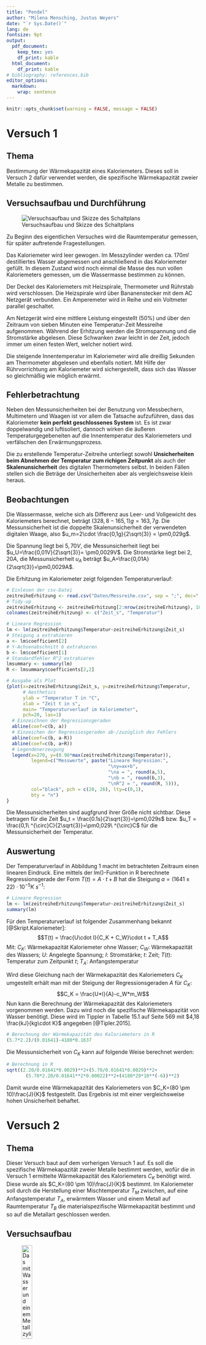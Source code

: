 ```yaml
---
title: "Pendel"
author: "Milena Mensching, Justus Weyers"
date: "`r Sys.Date()`"
lang: de
fontsize: 9pt
output:
  pdf_document: 
    keep_tex: yes
    df_print: kable
  html_document:
    df_print: kable
# bibliography: references.bib
editor_options: 
  markdown: 
    wrap: sentence
---
```


```r
knitr::opts_chunk$set(warning = FALSE, message = FALSE) 
```

# Versuch 1

## Thema

Bestimmung der Wärmekapazität eines Kaloriemeters.
Dieses soll in Versuch 2 dafür verwendet werden, die spezifische Wärmekapazität zweier Metalle zu bestimmen.

## Versuchsaufbau und Durchführung

![Versuchsaufbau und Skizze des Schaltplans](%22Bilder/Versuchsaufbau.png%22)

Zu Beginn des eigentlichen Versuches wird die Raumtemperatur gemessen, für später auftretende Fragestellungen.

Das Kaloriemeter wird leer gewogen.
Im Messzylinder werden ca. $170ml$ destilliertes Wasser abgemessen und anschließend in das Kaloriemeter gefüllt.
In diesem Zustand wird noch einmal die Masse des nun vollen Kaloriemeters gemessen, um die Wassermasse bestimmen zu können.

Der Deckel des Kaloriemeters mit Heizspirale, Thermometer und Rührstab wird verschlossen.
Die Heizspirale wird über Bananenstecker mit dem AC Netzgerät verbunden.
Ein Amperemeter wird in Reihe und ein Voltmeter parallel geschaltet.

Am Netzgerät wird eine mittlere Leistung eingestellt (50%) und über den Zeitraum von sieben Minuten eine Temperatur-Zeit Messreihe aufgenommen.
Während der Erhitzung werden die Stromspannung und die Stromstärke abgelesen.
Diese Schwanken zwar leicht in der Zeit, jedoch immer um einen festen Wert, welcher notiert wird.

Die steigende Innentemperatur im Kaloriemeter wird alle dreißig Sekunden am Thermometer abgelesen und ebenfalls notiert.
Mit Hilfe der Rührvorrichtung am Kaloriemeter wird sichergestellt, dass sich das Wasser so gleichmäßig wie möglich erwärmt.

## Fehlerbetrachtung
Neben den Messunsicherheiten bei der Benutzung von Messbechern, Multimetern und Waagen ist vor allem die Tatsache aufzuführen, dass das Kaloriemeter **kein perfekt geschlossenes System** ist. 
Es ist zwar doppelwandig und luftisoliert, dannoch wirken die äußeren Temperaturgegebeneiten auf die Innentemperatur des Kaloriemeters und verfälschen den Erwärmungsprozess.

Die zu erstellende Temperatur-Zeitreihe unterliegt sowohl **Unsicherheiten beim Abnehmen der Temperatur zum richigen Zeitpunkt** als auch der **Skalenunsicherheit** des digitalen Thermometers selbst. 
In beiden Fällen stellen sich die Beträge der Unsicherheiten aber als vergleichsweise klein heraus.

## Beobachtungen

Die Wassermasse, welche sich als Differenz aus Leer- und Vollgewicht des Kaloriemeters berechnet, beträgt $(328,8-165,1)g=163,7g$.
Die Messunsicherheit ist die doppelte Skalenunsicherheit der verwendeten digitalen Waage, also $u_m=2\cdot \frac{0,1g}{2\sqrt{3}} = \pm0,029g$.

Die Spannung liegt bei $5,70V$, die Messunsicherheit liegt bei $u_U=\frac{0,01V}{2\sqrt{3}}= \pm0,0029V$.
Die Stromstärke liegt bei $2,20A$, die Messunsicherheit $u_A$ beträgt $u_A=\frac{0,01A}{2\sqrt{3}}=\pm0,0029A$.

Die Erhitzung im Kaloriemeter zeigt folgenden Temperaturverlauf:

```r
# Einlesen der csv-Datei
zeitreiheErhitzung <- read.csv("Daten/Messreihe.csv", sep = ";", dec=",")
# Tidy-up
zeitreiheErhitzung <- zeitreiheErhitzung[2:nrow(zeitreiheErhitzung), 10:11]
colnames(zeitreiheErhitzung) <- c("Zeit_s", "Temperatur")

# Lineare Regression
lm <- lm(zeitreiheErhitzung$Temperatur~zeitreiheErhitzung$Zeit_s)
# Steigung a extrahieren
a <- lm$coefficient[2]
# Y-Achsenabschnitt b extrahieren
b <- lm$coefficient[1]
# Standardfehler R^2 extrahieren
lmsummary <- summary(lm)
R <- lmsummary$coefficients[2,2]

# Ausgabe als Plot
{plot(x=zeitreiheErhitzung$Zeit_s, y=zeitreiheErhitzung$Temperatur,
      # Aesthetics
      ylab = "Temperatur T in °C",
      xlab = "Zeit t in s",
      main= "Temperaturverlauf im Kaloriemeter",
      pch=20, las=1)
  # Einzeichnen der Regressionsgeraden
  abline(coef=c(b, a))
  # Einzeichen der Regressiosgeraden ab-/zuzüglich des Fehlers
  abline(coef=c(b, a-R))
  abline(coef=c(b, a+R))
  # Legendenerzeugung
  legend(x=270, y=(0.98*max(zeitreiheErhitzung$Temperatur)), 
         legend=c("Messwerte", paste("Lineare Regression:",
                                     "\ny=ax+b",
                                     "\na = ", round(a,5), 
                                     "\nb = ", round(b,3),
                                     "\nR^2 = ", round(R, 5))),
         col="black", pch = c(20, 26), lty=c(0,1),
         bty = "n")
}
```

Die Messunsicherheiten sind augfgrund ihrer Größe nicht sichtbar.
Diese betragen für die Zeit $u_t = \frac{0.1s}{2\sqrt{3}}=\pm0,029s$ bzw.
$u_T = \frac{0,1\ ^{\circ}C}{2\sqrt{3}}=\pm0,029\ ^{\circ}C$ für die Messunsicherheit der Temperatur.

## Auswertung

Der Temperaturverlauf in Abbildung 1 macht im betrachteten Zeitraum einen linearen Eindruck.
Eine mittels der lm()-Funktion in R berechnete Regressionsgerade der Form $T(t)=A\cdot t+B$ hat die Steigung $a=(1641\pm 22)\cdot 10^{-5}K\ s^{-1}$:

```r
# Lineare Regression
lm <- lm(zeitreiheErhitzung$Temperatur~zeitreiheErhitzung$Zeit_s)
summary(lm)
```

Für den Temperaturverlauf ist folgender Zusammenhang bekannt [@Skript.Kaloriemeter]: 
$$T(t) = \frac{U\cdot I}{C_K + C_W}\cdot t + T_A$$ 
Mit: $C_K$: Wärmekapazität Kaloriemeter ohne Wasser; $C_W$: Wärmekapazität des Wassers; $U$: Angelegte Spannung; $I$: Stromstärke; $t$: Zeit; $T(t)$: Temperatur zum Zeitpunkt $t$; $T_A$: Anfangstemperatur

Wird diese Gleichung nach der Wärmekapazität des Kaloriemeters $C_K$ umgestellt erhält man mit der Steigung der Regressionsgeraden $A$ für $C_K$: 
$$C_K = \frac{U*I}{A}-c_W*m_W$$ 
Nun kann die Berechnung der Wärmekapazität des Kaloriemeters vorgenommen werden.
Dazu wird noch die spezifische Wärmekapazität von Wasser benötigt.
Diese wird im Tippler in Tabelle 15.1 auf Seite 569 mit $4,18 \frac{kJ}{kg\cdot K}$ angegeben [@Tipler.2015].

\begin{equation*}
\begin{split}
C_K &= \frac{U*I}{A}-c_W*m_W\\
\Rightarrow &=\frac{5,70V*2,20A}{0,01641\frac{K}{s}}-4180\frac{J}{kg\cdot K}*0,1637kg\\
\underset{\text{mit VAs=J}}{\Leftrightarrow} &= 79,90219\frac{J}{K}\\
\end{split}
\end{equation*}

```r
# Berechnung der Wärmekapazität des Kaloriemeters in R
(5.7*2.2)/(0.01641)-4180*0.1637
```

Die Messunsicherheit von $C_K$ kann auf folgende Weise berechnet werden:

\begin{equation*}
\begin{split}
u_{C_K} &= \sqrt{(\frac{\partial C_K}{\partial U}*u_U)^2+(\frac{\partial C_K}{\partial I}*u_I)^2+(\frac{\partial C_K}{\partial A}*u_A)^2+(\frac{\partial C_K}{\partial m_w}*u_{m_w})}\\
&=\sqrt{(\frac{I}{A}*u_U)^2+(\frac{U}{A}*u_I)^2+(\frac{U*I}{A^2}*u_A)^2+(c_w*u_{m_w})^2}\\
&= ((\frac{2,20A}{0,01641\frac{K}{s}}*0,0029V)^2+(\frac{5,70V}{0,01641\frac{K}{s}}*0,0029A)^2+(\frac{5,70V*2,20A}{(0,01641\frac{K}{s})^2}*0,00022\frac{K}{s})^2\\
&\ \ \ \ +(4180\frac{J}{kg\cdot K}*29\cdot 10^{-6}kg)^2)^{\frac{1}{2}}\\
&= 10.30224 \frac{J}{K}
\end{split}
\end{equation*}

```r
# Berechnung in R
sqrt((2.20/0.01641*0.0029)**2+(5.70/0.01641*0.0029)**2+
       (5.70*2.20/0.01641**2*0.00022)**2+(4180*29*10**(-6))**2)
```

Damit wurde eine Wärmekapazität des Kaloriemeters von $C_K=(80 \pm 10)\frac{J}{K}$ festgestellt.
Das Ergebnis ist mit einer vergleichsweise hohen Unsicherheit behaftet.

# Versuch 2

## Thema

Dieser Versuch baut auf dem vorherigen Versuch 1 auf.
Es soll die spezifische Wärmekapazität zweier Metalle bestimmt werden, wofür die in Versuch 1 ermittelte Wärmekapazität des Kaloriemeters $C_K$ benötigt wird. 
Diese wurde als $C_K=(80 \pm 10)\frac{J}{K}$ bestimmt. 
Im Kaloriemeter soll durch die Herstellung einer Mischtemperatur $T_M$ zwischen, auf eine Anfangstemperatur $T_A$, erwärmtem Wasser und einem Metall auf Raumtemperatur $T_B$ die materialspezifische Wärmekapazität bestimmt und so auf die Metallart  geschlossen werden.

## Versuchsaufbau

![Das mit Wasser und einem Metallzylinder gefüllte Kaloriemeter](Bilder/V2.png){width=25%, height=25%}

Wasser wird auf einer Heizplatte auf ca. 50°C erwärmt.
Dann wird das Thermometer in den Deckel des Kaloriemeters gesteckt, das Wasser eingefüllt, der Deckel geschlossen und $T_A$ am Thermometer abgelesen.

## Fehlerbetrachtung
Viel mehr noch, als in Versuch 1, ist der **Wärmeverlust** während des Versuches eine Fehlerquelle. 
Dies ist bedingt durch den starken Temperaturgradienten von ca. $30K$ zwischen der Innentemperatur des Kaloriemeters und der Raumtemperatur, welche bei ca. 20°C lag. 
Der darum hohe Wärmeabfluss aus dem Kaloriemeter ist besonders am Deckel bemerkbar, welcher sich während des Versuches spürbar erwärmte.

Unter anderem dieser Effekt führte dazu, dass es keinen eindeutig bestimmbaren Wert für die Mischtemperatur im Kaloriemeter gab.
Stattdessen fiel der Temperaturwert stetig.
Es wurde dann ein Wert notiert, der, um den steigenden Einfluss des Wärmeverlustes klein zu halten, zu einem Zeitpukt abgelesen wurde, als sich die Temperaturabnahme im Kaloriemeter deutlich verlangsamte.

Eventuell wäre eine Erwärmung des Wassers auf z.B. 30°C für den Versuch ausreichend gewesen und hätte bessere Ergebnisse geliefert, aufgrund der dann geringeren Wärmeabgabe des Kaloriemeters.

Weitere Fehlerquellen sind Messunsicherheiten, welche im Gegensatz zum Wärmeverlust aber in den folgenden Fehlerrechnungen berücksichtigt werden.

## Durchführung

Die zwei Metalle werden nacheinander untersucht.
Zuerst ein kupferfarbenes, im Vergleich schwereres Metall, als zweites ein aluminiumgraues, leichteres Metall.

Die Volumenbestimmung der Metallzylinder erfolgte über die Bestimmung der Wasserverdrängung in einem Standzylinder.
<!-- Die Skalenunsicherheit des Messbechers lag bei $u_{Skala}=\frac{1ml}{2\sqrt{6}}=0,20ml$. -->

Da die Metallzylinder gut $20ml$ Volumen einnahmen, wurden im Becherglas wurden für jeden Versuch ca. $150ml$ Wasser abgemessen, um das Kaloriemeter mit ca. 170ml ausreichend zu füllen.
Die Bestimmung der verwendeten Wassermasse erfolgte dann durch Abwiegen des vollen und des leeren Becherglases und durch anschließendes Subtrahieren der beiden Werte.
Die Messunsicherheit der Wassermasse beträgt zweimal die Skalenunsicherheit der verwendeten digitalen Waage, also $u_{m_w}=2*\frac{0,1g}{2\sqrt{3}}=\pm0.058g$.

Nach der Bestimmung des Metallvolumens und der Masse des Wassers wurde dieses im Becherglas auf etwa $50^\circ C$ erwärmt. Die genaue Anfangstemperatur wurde anschließend im Kaloriemeter gemessen.
Die Skalenunsicherheit des digitalen Thermometers lag bei $u_T = \frac{0.1^\circ C}{2\sqrt{3}} = \pm0.029^\circ C$.
Die gemessene Anfangstemperatur im Kaloriemeter betrug $T_A=(50,000\pm 0,029)^\circ C$.

Der erste Metallzylinder wurde dann in das Kaloriemeter gestellt und die Temperaturabnahme auf dem Thermometer verfolgt.

Für das zweite Metall wurde im Anschluss auf gleiche Weise verfahren.

## Beobachtungen

Zur Berechnung der Unsicherheiten wurden die Skalenungenauigkeiten mit folgenden Formeln bestimmt:
\begin{itemize}
  \item Digitale Anzeigen: $\frac{a}{2\sqrt{3}}$
  \item Analoge Anzeigen: $\frac{a}{2\sqrt{6}}$
\end{itemize}

Folgendes wurde für die zwei Metalle bestimmt:
```r
# Messgrößen
groesse = c("C Kaloriemeter [J/K]", "Becherglas mit Wasser [g]", "Masse Becherglas [g]", "Wassermasse [g]", "Metallmasse [g]", "Metallvolumen [ml]", "Anfangstemperatur [K]", "Mischtemperatur [K]", "Raumtemperatur [K]")
messwerte <- data.frame(Messwert = c(80, 235.5, 97.4, 235.5-97.4, 198.0, 23.00, 273.15+50.000, 273.15+44.2, 273.15+20),
                        Formelzeichen = c("C_K", "-", "-", "m_w", "m_F", "V_F", "T_A", "T_M", "T_B"),
                        Geräteart = c("-", "digital", "digital", "-", "digital", "analog", "digital", "digital", "digital"),
                        Skaleneinheit = c("-", 0.1, 0.1, "-", 0.1, 1, 0.1, 0.1, 0.1),
                        Unsicherheit = c(10, 0.029, 0.029, 2*0.029, 0.029, 0.20, 0.029, 0.029, 0.029)
                        )
rownames(messwerte) <- groesse
knitr::kable(messwerte, caption = "Aufgenommene Messwerte samt Unsicherheiten für das untersuchte orangene Metall")
```

```r
# Messgrößen
groesse = c("C Kaloriemeter [J/K]", "Becherglas mit Wasser [g]", "Masse Becherglas [g]", "Wassermasse [g]", "Metallmasse [g]", "Metallvolumen [ml]", "Anfangstemperatur []", "Mischtemperatur [K]", "Raumtemperatur [K]")
messwerte <- data.frame(Messwert = c(80, 241.3, 97.4, 241.3-97.4, 176.12,22.00, 273.150+49.100, 273.150+42.8, 273.15+20.0),
                        Formelzeichen = c("C_K", "-", "-", "m_w", "m_F", "V_F", "T_A", "T_M", "T_B"),
                        Geräteart = c("-", "digital", "digital", "-", "digital", "analog", "digital", "digital", "digital"),
                        Skaleneinheit = c("-", 0.1, 0.1, "-", 0.1, 1, 0.1, 0.1, 0.1),
                        Unsicherheit = c(10, 0.029, 0.029, 2*0.029, 0.029, 0.20, 0.029, 0.029, 0.029)
                        )
rownames(messwerte) <- groesse
knitr::kable(messwerte, caption = "Aufgenommene Messwerte samt Unsicherheiten für das untersuchte graue Metall")
```

## Auswertung

### Bestimmung der Dichte der zwei Metalle

Um eine grobe Annäherung an die Charakter der Metalle vorzunehmen, wird im folgenden die Dichte mit der Formel $\rho = \frac{m}{V}$ bestimmt.

\begin{equation*}
\begin{split}
Metall_1: \rho = \frac{198,00g}{23cm^3} = 8,608696 \frac{g}{cm^3}\\
Metall_2: \rho = \frac{176,12g}{22cm^3} = 8,005455 \frac{g}{cm^3}
\end{split}
\end{equation*}

```r
198/23
176.12/22
```

### Bestimmung der Unsicherheiten für die Dichte

Die Unsicherheit der Dichte wird mit Hilfe der Gaußschen Fehlerfortpflanzung bestimmt:

\begin{equation*}
\begin{split}
u_{\rho}&=\sqrt{(\frac{\partial \rho}{\partial m}*u_m)^2+(\frac{\partial \rho}{\partial V}*u_V)^2}\\
u_{\rho}&=\sqrt{(\frac{1}{V}*u_m)^2+(\frac{-m}{V^2}*u_V)^2}\\
Metall_1: u_{\rho}&=\sqrt{(\frac{1}{23cm^3}*0,029g)^2+(\frac{198g}{(23cm^3)^2}*0,200cm^3)^2}\approx 0,075 \frac{g}{cm^3}\\
Metall_2: u_{\rho}&=\sqrt{(\frac{1}{22cm^3}*0,029g)^2+(\frac{176,12g}{(22cm^3)^2}*0,200cm^3)^2}\approx 0,072 \frac{g}{cm^3}
\end{split}
\end{equation*}

```r
#Metall 1
sqrt(((1/23)*0.029)^2+((198/23^2)*0.2)^2)
#Metall 
sqrt(((1/22)*0.029)^2+((176.12/22^2)*0.2)^2)


```
Die Dichte kann zusammenfassend also folgendermaßen angegeben werden:

\begin{equation*}
\begin{split}
Metall_1: \rho = (8,609 \pm 0,075) \frac{g}{cm^3}\\
Metall_2: \rho = (8, 005\pm 0,072) \frac{g}{cm^3}
\end{split}
\end{equation*}

Die Dichten liegen sehr nah beieinander, auch wenn sich beide Intervalle nicht überlappen, da die Unsicherheiten sehr klein sind. 
Der Dichtewert von Metall 1 befindet sich zwischen Eisen ($7,8 \frac{g}{cm^3}$) und Messing ($8,3 \frac{g}{cm^3}$).
Der Dichtewert von Metall 2 ist etwas größer und befindet sich zwischen Messing ($8,3 \frac{g}{cm^3}$) und Kupfer ($8,9 \frac{g}{cm^3}$).

### Bestimmung der spezifischen Wärmekapazität für die zwei Metalle

Mittels der Formel zur Berechnung der spezifischen Wärmekapazität $c_F$ in einem Kaloriemeter, siehe [@Skript.Kaloriemeter], kann nun eben diese für beide Metalle berechnet werden.
\begin{equation}\label{Kaloriemeter:c_F}
c_F = \frac{(C_K + m_W\cdot c_W)\cdot (TM-TB)}{m_F\cdot (TA-TM)}
\end{equation}

Da wir entgegen der Anleitung desa versuches nicht den Metallkörper sondern das Wasser erhitzten, ändert sich unsere Berechnungsformel dementsprechend auf:
\begin{equation}\label{Kaloriemeter:c_F}
c_F = \frac{(C_K + m_W\cdot c_W)\cdot  (TA-TM) }{m_F\cdot(TM-TB)}
\end{equation}

Mit den den obigen Tabellen 1 und 2 aufgeführten Werten folgt damit für die bestimmten Bestwerte der beiden Metalle:
$$c_F(Metall\ 1) = \frac{(80\frac{J}{K}+0,1381kg\cdot 4180\frac{J}{kg\cdot K})\cdot (323,15-317,35) K}{0,1980kg\cdot(317,35-293,15)K}= 795,579\frac{J}{kg\cdot K}$$
```r
# Berechnung in R
((80+0.1381*4180)*(323.15-317.35))/(0.1980*(317.35-293.15))
```
$$c_F(Metall\ 2) = \frac{(80\frac{J}{K}+0,1439kg\cdot 4180\frac{J}{kg\cdot K})\cdot (322,25-315,95) K}{0,17612kg\cdot(315,95-293,15)K}= 1069,213\frac{J}{kg\cdot K}$$
```r
# Berechnung in R
((80+0.1439*4180)*(322.25-315.95))/(0.17612*(315.95-293.15))
```

### Unsicherheit der spezifische Wärmekapazität der Feststoffe 

*Disclaimer: Die folgende Fehlerrechnung ist falsch.Zumindest liegen unsere berechneten Unsicherheiten leider in einer völlig falschen Größenordnung*

Aus Formel \ref{Kaloriemeter:c_F} kann über die Gausssche Fehlerfortpflanzung die zugehörige Messunsicherheit $u_{c_F}$ berechnet werden.

$$u_{c_F}=\sqrt{(\frac{\partial c_F}{\partial C_K}*u_{C_K})^2+(\frac{\partial c_F}{\partial m_w}*u_{m_w})^2+(\frac{\partial c_F}{\partial T_M}*u_{T_M})^2+ (\frac{\partial c_F}{\partial T_B}*u_{T_B})^2+ (\frac{\partial c_F}{\partial m_F}*u_{m_F})^2+ (\frac{\partial c_F}{\partial T_A}*u_{T_A})^2}$$

$=[(\frac{(1+m_w*c_w)*(T_A-T_M)}{m_F*(T_M-T_B)}u_{C_K})^2+(\frac{(C_K+c_w)(T_A-T_M)}{m_F(T_M-T_B)}*u_{m_w})^2+(\frac{(C_K+m_w*c_w)*(T_A-1)}{m_F(1-T_B)}*u_{T_M})^2$
$\ +(\frac{(C_K+m_w*c_w)*(T_A-T_M)}{m_F(T_M-1)}*u_{T_B})^2+(\frac{(C_K+m_w*c_w)*(T_A-T_M)}{T_M-T_B}*u_{m_F})^2$
$\ +(\frac{(C_K+m_w*c_w)*(1-T_M)}{m_F(T_M-T_B)}*u_{T_A})^2]^{\frac{1}{2}}$

Nun können die Werte, die für die zwei Metalle ermittelt wurden, eingesetzt werden:

### Unsicherheit spezifische Wärmekapazität oranges Metall

Einsetzen in die obige Formel ergibt:

$u_{c_F}(Metall\ 1)=[(\frac{(1+0,13810kg\cdot 4180\frac{J}{kg\cdot K})\cdot (323,15K-293,150K)}{0,19800kg\cdot (317,35K-293,150K)}\cdot 10\frac{J}{K})^2+(\frac{(80\frac{J}{K}+4180\frac{J}{kg\cdot K})(323,15K-317,35K)}{0,19800kg(317,35K-293,150K)}\cdot 0,000058kg)^2+(\frac{(80\frac{J}{K}+0,13810kg\cdot 4180\frac{J}{kg\cdot K})\cdot (323,15K-1)}{0,19800kg (1-293,150K)}\cdot 0,029K)^2+(\frac{(80\frac{J}{K}+0,13810kg\cdot 4180\frac{J}{kg\cdot K})\cdot (323,15K-317,35K)}{0,19800kg(317,35K-1)}\cdot 0,029K)^2+(\frac{(80\frac{J}{K}+0,13810kg\cdot 4180\frac{J}{kg\cdot K})\cdot (323,15K-317,35K)}{317,35K-293,150K}\cdot 0,000029kg)^2+(\frac{(80\frac{J}{K}+0,13810kg\cdot 4180\frac{J}{kg\cdot K})\cdot (1-317,35K)}{0,19800kg(317,35K-293,150K)}\cdot 0,029K)^2]^{\frac{1}{2}} \approx 7100 \frac{J}{kg \cdot K}$

\newpage
```r
# Konstanten
C_K = 80 #J/kg
u_CK = 10 #J/kg
u_mw = 0.000058 #kg
u_mF = 0.000029 #kg
u_TA = 0.029 #K
u_TB = 0.029 #K
u_TM = 0.029 #K
c_w = 4180 #J

# Variablen
m_w = 0.13810 #kg
m_F = 0.19800 #kg
T_A = 323.15 #K
T_B = 293.15 #K
T_M = 317.35 #K

# Berechnung in R
sqrt( ( ((1+m_w*c_w)*(T_A-T_M)/(m_F*(T_M-T_B)))*u_CK)**2
     +( ((C_K+c_w)*(T_A-T_M))/(m_F*(T_M-T_B))*u_mw)**2
     +( ((C_K+m_w*c_w)*(T_A-1))/(m_F*(1-T_B))*u_TM)**2
     +( ((C_K+m_w*c_w)*(T_A-T_M))/(m_F*(T_M-1))*u_TB)**2
     +( ((C_K+m_w*c_w)*(T_A-T_M))/(T_M-T_B)*u_mF)**2
     +( ((C_K+m_w*c_w)*(1-T_M))/(m_F*(T_M-T_B))*u_TA)**2)
```

### Unsicherheit spezifische Wärmekapazität graues Metall

$u_{c_F}(Metall\ 2)=[(\frac{(1+0,1439kg\cdot 4180\frac{J}{kg\cdot K})\cdot  (322,25K-293,150K)}{0,17612kg\cdot (315,95K-293,150K)}\cdot 10\frac{J}{K})^2+(\frac{(80\frac{J}{K}+4180\frac{J}{kg\cdot K})(322,25K-315,95K)}{0,17612kg (315,95K-293,150K)}\cdot 0,000058kg)^2+(\frac{(80\frac{J}{K}+0,1439kg\cdot 4180\frac{J}{kg\cdot K})\cdot (322,25K-1)}{0,17612kg(1-293,150K)}\cdot 0,029K)^2+(\frac{(80\frac{J}{K}+0,1439kg\cdot 4180\frac{J}{kg\cdot K})\cdot (322,25K-315,95K)}{0,17612kg (315,95K-1)}\cdot 0,029K)^2+(\frac{(80\frac{J}{K}+0,1439kg\cdot 4180\frac{J}{kg\cdot K})\cdot (322,25K-315,95K)}{315,95K-293,150K}\cdot 0,000029kg)^2+(\frac{(80\frac{J}{K}+0,1439kg\cdot 4180\frac{J}{kg\cdot K})\cdot (1-315,95K) }{0,17612kg(315,95K-293,150K)}\cdot 0,029K)^2]^{\frac{1}{2}} \approx 9600 \frac{J}{kg \cdot K}$

```r
# Neudefinition Variablen
m_w = 0.14390 #kg
m_F = 0.17612 #kg
T_A = 322.25 #K
T_B = 293.15 #K
T_M = 315.95 #K

# Berechnung in R
sqrt( ( ((1+m_w*c_w)*(T_A-T_M)/(m_F*(T_M-T_B)))*u_CK)**2
     +( ((C_K+c_w)*(T_A-T_M))/(m_F*(T_M-T_B))*u_mw)**2
     +( ((C_K+m_w*c_w)*(T_A-1))/(m_F*(1-T_B))*u_TM)**2
     +( ((C_K+m_w*c_w)*(T_A-T_M))/(m_F*(T_M-1))*u_TB)**2
     +( ((C_K+m_w*c_w)*(T_A-T_M))/(T_M-T_B)*u_mF)**2
     +( ((C_K+m_w*c_w)*(1-T_M))/(m_F*(T_M-T_B))*u_TA)**2)
```

## Interpretation

Es wurde Folgendes bestimmt:
\begin{itemize}
  \item Metall 1: $c_F = 795\frac{J}{kg\cdot K}\pm 7,1\frac{kJ}{kg\cdot K}$
  \item Metall 2: $c_F = 1069\frac{J}{kg\cdot K}\pm 9,6\frac{kJ}{kg\cdot K}$
\end{itemize}
Die Bestwerte sind in der richtigen Größenordnung.
Die Unsicherheiten sind falsch berechnet.

Eine schnelle Recherche im Internet liefert für die meisten Reinmetalle spezifische Wärmekapazitäten von einigen hundert Joule pro $kg\cdot K$.
Eine Aussage über die Metallart auf Basis der Messwerte ist nicht sinnvoll.
Zudem widersprechen sich Angaben zu Dichte und Wärmekapazität. ANhand der Wärmekapazität können wir nicht  bestätigen, dass die Metallzylinder tatsächlich aus Kupfer oder Eisen bestanden. Der Versuch müsste wiederholt werden.

## Quellen